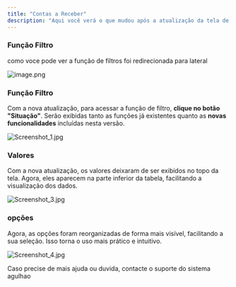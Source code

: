 ```yaml
---
title: "Contas a Receber"
description: "Aqui você verá o que mudou após a atualização da tela de Contas a Receber."
---
```


### 

### **Função Filtro**

como voce pode ver a função de filtros foi redirecionada para lateral

![image.png](/images/image.png)

### Função Filtro

Com a nova atualização, para acessar a função de filtro, **clique no botão "Situação"**. Serão exibidas tanto as funções já existentes quanto as **novas funcionalidades** incluídas nesta versão.

![Screenshot_1.jpg](/images/Screenshot_1.jpg)

### Valores

Com a nova atualização, os valores deixaram de ser exibidos no topo da tela. Agora, eles aparecem na parte inferior da tabela, facilitando a visualização dos dados.

![Screenshot_3.jpg](/images/Screenshot_3.jpg)

### opções

Agora, as opções foram reorganizadas de forma mais visível, facilitando a sua seleção. Isso torna o uso mais prático e intuitivo.

![Screenshot_4.jpg](/images/Screenshot_4.jpg)

Caso precise de mais ajuda ou duvida, contacte o suporte do sistema agulhao